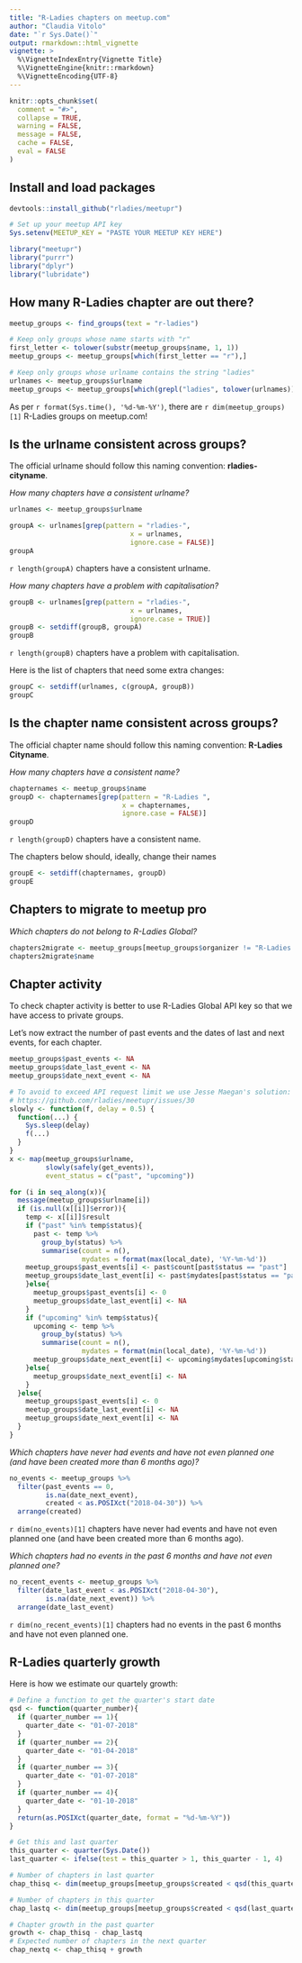 ```yaml
---
title: "R-Ladies chapters on meetup.com"
author: "Claudia Vitolo"
date: "`r Sys.Date()`"
output: rmarkdown::html_vignette
vignette: >
  %\VignetteIndexEntry{Vignette Title}
  %\VignetteEngine{knitr::rmarkdown}
  %\VignetteEncoding{UTF-8}
---
```


```r
knitr::opts_chunk$set(
  comment = "#>",
  collapse = TRUE,
  warning = FALSE,
  message = FALSE,
  cache = FALSE,
  eval = FALSE
)
```

## Install and load packages

```r
devtools::install_github("rladies/meetupr")

# Set up your meetup API key
Sys.setenv(MEETUP_KEY = "PASTE YOUR MEETUP KEY HERE")
```

```r
library("meetupr")
library("purrr")
library("dplyr")
library("lubridate")
```

## How many R-Ladies chapter are out there?

```r
meetup_groups <- find_groups(text = "r-ladies")

# Keep only groups whose name starts with "r"
first_letter <- tolower(substr(meetup_groups$name, 1, 1))
meetup_groups <- meetup_groups[which(first_letter == "r"),]

# Keep only groups whose urlname contains the string "ladies"
urlnames <- meetup_groups$urlname
meetup_groups <- meetup_groups[which(grepl("ladies", tolower(urlnames))),]
```

As per `r format(Sys.time(), '%d-%m-%Y')`, there are `r dim(meetup_groups)[1]` R-Ladies groups on meetup.com!

## Is the urlname consistent across groups?

The official urlname should follow this naming convention:
__rladies-cityname__.

*How many chapters have a consistent urlname?*

```r
urlnames <- meetup_groups$urlname

groupA <- urlnames[grep(pattern = "rladies-",
                              x = urlnames,
                              ignore.case = FALSE)]
groupA
```

`r length(groupA)` chapters have a consistent urlname.
 
*How many chapters have a problem with capitalisation?*

```r
groupB <- urlnames[grep(pattern = "rladies-",
                              x = urlnames,
                              ignore.case = TRUE)]
groupB <- setdiff(groupB, groupA)
groupB
```

`r length(groupB)` chapters have a problem with capitalisation.

Here is the list of chapters that need some extra changes:

```r
groupC <- setdiff(urlnames, c(groupA, groupB))
groupC
```

## Is the chapter name consistent across groups?

The official chapter name should follow this naming convention:
__R-Ladies Cityname__.

*How many chapters have a consistent name?*

```r
chapternames <- meetup_groups$name
groupD <- chapternames[grep(pattern = "R-Ladies ",
                            x = chapternames,
                            ignore.case = FALSE)]
groupD
```

`r length(groupD)` chapters have a consistent name.

The chapters below should, ideally, change their names

```r
groupE <- setdiff(chapternames, groupD)
groupE
```

## Chapters to migrate to meetup pro

*Which chapters do not belong to R-Ladies Global?*

```r
chapters2migrate <- meetup_groups[meetup_groups$organizer != "R-Ladies Global",]
chapters2migrate$name
```

## Chapter activity

To check chapter activity is better to use R-Ladies Global API key so that we have access to private groups.

Let's now extract the number of past events and the dates of last and next events, for each chapter.

```r
meetup_groups$past_events <- NA
meetup_groups$date_last_event <- NA
meetup_groups$date_next_event <- NA

# To avoid to exceed API request limit we use Jesse Maegan's solution:
# https://github.com/rladies/meetupr/issues/30
slowly <- function(f, delay = 0.5) {
  function(...) {
    Sys.sleep(delay)
    f(...)
  }
}
x <- map(meetup_groups$urlname,
         slowly(safely(get_events)),
         event_status = c("past", "upcoming"))

for (i in seq_along(x)){
  message(meetup_groups$urlname[i])
  if (is.null(x[[i]]$error)){
    temp <- x[[i]]$result
    if ("past" %in% temp$status){
      past <- temp %>%
        group_by(status) %>%
        summarise(count = n(),
                  mydates = format(max(local_date), '%Y-%m-%d'))
    meetup_groups$past_events[i] <- past$count[past$status == "past"]
    meetup_groups$date_last_event[i] <- past$mydates[past$status == "past"]
    }else{
      meetup_groups$past_events[i] <- 0
      meetup_groups$date_last_event[i] <- NA
    }
    if ("upcoming" %in% temp$status){
      upcoming <- temp %>%
        group_by(status) %>%
        summarise(count = n(),
                  mydates = format(min(local_date), '%Y-%m-%d'))
      meetup_groups$date_next_event[i] <- upcoming$mydates[upcoming$status == "upcoming"]
    }else{
      meetup_groups$date_next_event[i] <- NA
    }
  }else{
    meetup_groups$past_events[i] <- 0
    meetup_groups$date_last_event[i] <- NA
    meetup_groups$date_next_event[i] <- NA
  }
}
```

*Which chapters have never had events and have not even planned one (and have been created more than 6 months ago)?*

```r
no_events <- meetup_groups %>%
  filter(past_events == 0,
         is.na(date_next_event),
         created < as.POSIXct("2018-04-30")) %>%
  arrange(created)
```

`r dim(no_events)[1]` chapters have never had events and have not even planned one (and have been created more than 6 months ago).

*Which chapters had no events in the past 6 months and have not even planned one?*

```r
no_recent_events <- meetup_groups %>%
  filter(date_last_event < as.POSIXct("2018-04-30"),
         is.na(date_next_event)) %>%
  arrange(date_last_event)
```

`r dim(no_recent_events)[1]` chapters had no events in the past 6 months and have not even planned one.

## R-Ladies quarterly growth

Here is how we estimate our quartely growth:

```r
# Define a function to get the quarter's start date
qsd <- function(quarter_number){
  if (quarter_number == 1){
    quarter_date <- "01-07-2018"
  }
  if (quarter_number == 2){
    quarter_date <- "01-04-2018"
  }
  if (quarter_number == 3){
    quarter_date <- "01-07-2018"
  }
  if (quarter_number == 4){
    quarter_date <- "01-10-2018"
  }
  return(as.POSIXct(quarter_date, format = "%d-%m-%Y"))
}

# Get this and last quarter
this_quarter <- quarter(Sys.Date())
last_quarter <- ifelse(test = this_quarter > 1, this_quarter - 1, 4)

# Number of chapters in last quarter
chap_thisq <- dim(meetup_groups[meetup_groups$created < qsd(this_quarter), ])[1]

# Number of chapters in this quarter
chap_lastq <- dim(meetup_groups[meetup_groups$created < qsd(last_quarter), ])[1]

# Chapter growth in the past quarter
growth <- chap_thisq - chap_lastq
# Expected number of chapters in the next quarter
chap_nextq <- chap_thisq + growth
```
